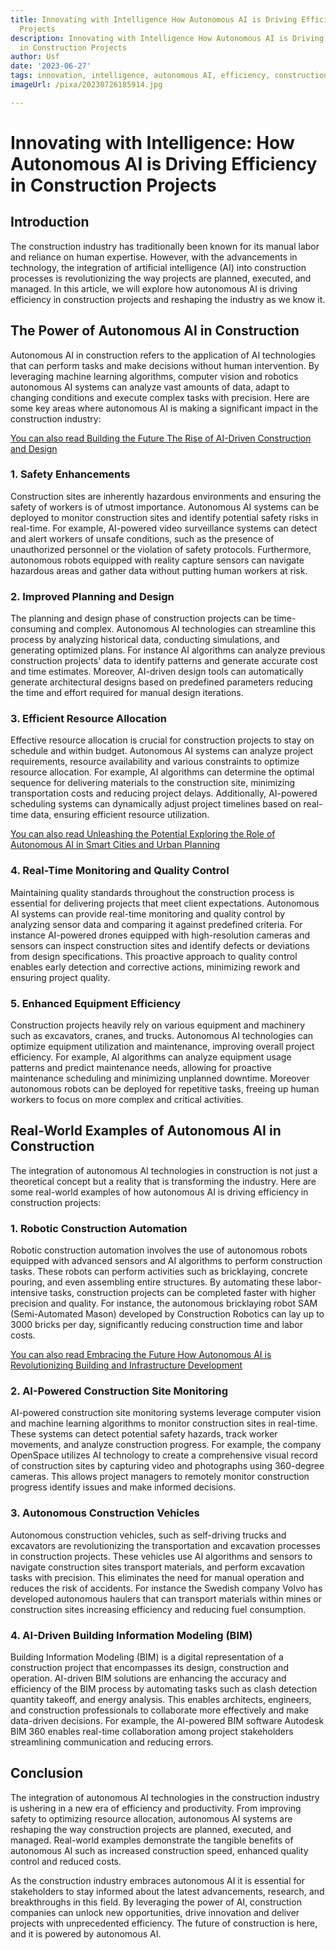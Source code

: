 ```yaml
---
title: Innovating with Intelligence How Autonomous AI is Driving Efficiency in Construction
  Projects
description: Innovating with Intelligence How Autonomous AI is Driving Efficiency
  in Construction Projects
author: Usf
date: '2023-06-27'
tags: innovation, intelligence, autonomous AI, efficiency, construction projects
imageUrl: /pixa/20230726185914.jpg

---
```

# Innovating with Intelligence: How Autonomous AI  is Driving Efficiency in Construction Projects

##  Introduction

The  construction industry has traditionally been known for its  manual labor and reliance on human expertise. However, with the advancements in technology, the  integration of artificial intelligence (AI) into  construction processes is revolutionizing  the  way projects  are planned, executed,  and managed. In this article, we will explore how  autonomous AI is driving efficiency in construction projects and reshaping the industry as we  know it.

## The Power of Autonomous AI in Construction

Autonomous AI in construction refers to the application of AI technologies that  can perform tasks and make decisions without human intervention. By  leveraging machine learning  algorithms, computer vision and robotics autonomous AI systems can analyze vast amounts of data, adapt to  changing conditions and execute complex tasks with precision. Here are some key areas where autonomous AI is making a significant impact in the construction industry:

[You can also read Building the Future The Rise of AI-Driven Construction and Design](Building%20the%20Future%20The%20Rise%20of%20AI-Driven%20Construction%20and%20Design)


### 1. Safety Enhancements

Construction sites are inherently hazardous environments and ensuring the safety of  workers is of utmost importance. Autonomous AI systems can be deployed to monitor  construction sites and identify potential safety  risks in real-time. For  example, AI-powered video  surveillance systems can detect and alert workers of unsafe conditions, such as the  presence of unauthorized personnel or  the violation of safety protocols. Furthermore, autonomous robots equipped with reality capture sensors can navigate hazardous areas and gather  data without putting human workers at risk.

### 2. Improved Planning and  Design

The planning and design phase of construction  projects can be time-consuming and complex. Autonomous AI technologies can streamline this process by analyzing historical data, conducting simulations, and generating optimized plans.  For instance AI algorithms can analyze previous construction projects' data to identify patterns and generate accurate cost and time estimates. Moreover,  AI-driven  design tools  can automatically generate  architectural designs based on predefined parameters reducing the time and effort required  for manual design iterations.

### 3. Efficient Resource Allocation

Effective resource allocation is crucial for construction projects to stay on  schedule and within budget.  Autonomous AI systems can analyze project requirements, resource availability and various constraints to optimize resource allocation. For example, AI algorithms can determine the  optimal  sequence for delivering materials to the construction site,  minimizing transportation costs and reducing project delays. Additionally, AI-powered scheduling  systems can dynamically adjust project timelines based on real-time data, ensuring efficient resource utilization.

[You  can also read  Unleashing the Potential Exploring the Role of Autonomous AI in Smart Cities and  Urban Planning](Unleashing%20the%20Potential%20Exploring%20the%20Role%20of%20Autonomous%20AI%20in%20Smart%20Cities%20and%20Urban%20Planning)


### 4. Real-Time Monitoring  and Quality Control

Maintaining quality standards throughout the construction process is essential  for delivering projects that meet client expectations.  Autonomous AI systems can provide  real-time monitoring and quality control  by analyzing sensor data and comparing it against predefined criteria. For instance AI-powered drones equipped with  high-resolution cameras  and sensors can inspect construction sites and identify  defects or deviations from design specifications. This proactive approach to quality control enables early detection  and  corrective actions, minimizing rework and ensuring project quality.

###  5. Enhanced Equipment Efficiency

Construction projects  heavily rely on various equipment and machinery  such as excavators, cranes, and trucks. Autonomous AI technologies can optimize equipment utilization and maintenance, improving overall project efficiency. For example, AI  algorithms can analyze equipment usage patterns and predict maintenance needs, allowing for proactive maintenance scheduling and minimizing unplanned downtime. Moreover autonomous robots can be  deployed for repetitive tasks, freeing up human workers to focus on more complex and critical activities.

## Real-World Examples of Autonomous AI in Construction

The integration of autonomous AI technologies in construction is not just a theoretical concept but a reality that is transforming  the  industry. Here are some real-world examples of  how autonomous AI  is  driving efficiency in construction projects:

### 1. Robotic Construction  Automation

Robotic construction automation involves the use of autonomous robots equipped with advanced sensors and AI algorithms to perform  construction tasks.  These robots can  perform  activities such as bricklaying,  concrete pouring, and even assembling entire structures. By  automating these labor-intensive  tasks, construction projects can be completed faster with higher precision  and quality. For instance, the autonomous bricklaying robot SAM (Semi-Automated Mason) developed by Construction Robotics can lay up to  3000 bricks per day,  significantly reducing construction time and labor costs.

[You  can also read Embracing  the Future  How Autonomous AI is Revolutionizing Building and Infrastructure  Development](Embracing%20the%20Future%20How%20Autonomous%20AI%20is%20Revolutionizing%20Building%20and%20Infrastructure%20Development)


### 2. AI-Powered Construction Site Monitoring

AI-powered construction site monitoring systems leverage computer vision and machine learning algorithms to monitor construction sites  in real-time. These systems can detect potential safety hazards, track worker movements, and analyze construction progress. For example, the company OpenSpace utilizes AI technology to create a comprehensive visual record of construction sites by capturing video and photographs using 360-degree cameras. This allows project  managers to remotely monitor construction progress identify issues  and make informed decisions.

### 3. Autonomous Construction  Vehicles

Autonomous construction  vehicles, such as self-driving trucks and excavators are revolutionizing  the transportation and excavation  processes in construction projects. These vehicles use AI algorithms and sensors to navigate construction sites transport materials, and perform excavation tasks with precision. This eliminates the need for manual operation and  reduces the risk of accidents. For instance the Swedish company Volvo has developed autonomous haulers that can transport materials within mines or  construction sites increasing efficiency and reducing fuel consumption.

### 4. AI-Driven Building Information Modeling  (BIM)

Building Information Modeling (BIM) is a digital representation of a construction project that  encompasses its design, construction and operation. AI-driven  BIM solutions are enhancing  the accuracy and efficiency of the BIM process by automating tasks such as clash  detection quantity takeoff, and energy  analysis. This enables architects, engineers, and  construction professionals to collaborate more effectively and make data-driven decisions. For example, the  AI-powered BIM  software Autodesk BIM 360 enables real-time collaboration among project stakeholders streamlining communication and reducing errors.

## Conclusion

The  integration of autonomous AI technologies in  the construction industry is ushering in a new era of efficiency and  productivity. From improving safety to optimizing resource allocation, autonomous AI systems are reshaping the way construction projects  are planned, executed,  and managed.  Real-world examples demonstrate the tangible benefits of autonomous AI such  as increased construction speed, enhanced quality control and reduced costs.

As  the construction industry embraces autonomous AI it is essential for stakeholders to  stay informed about the latest advancements, research, and breakthroughs in this field. By leveraging the power of AI, construction companies can  unlock new opportunities, drive innovation and  deliver projects with unprecedented efficiency. The  future of construction is here, and it is powered by autonomous AI.